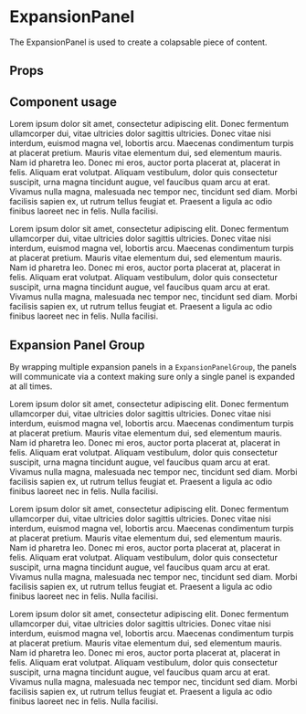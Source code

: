 
<Meta title="Components/ExpansionPanel" component={ExpansionPanel} />

# ExpansionPanel

The ExpansionPanel is used to create a colapsable piece of content.

## Props

<Props of={ExpansionPanel} />

## Component usage

<Canvas>
	<Story name="ExpansionPanel With Chevron">
		<ExpansionPanel title="Title for panel">
			<p>
				Lorem ipsum dolor sit amet, consectetur adipiscing elit. Donec fermentum
				ullamcorper dui, vitae ultricies dolor sagittis ultricies. Donec vitae
				nisi interdum, euismod magna vel, lobortis arcu. Maecenas condimentum
				turpis at placerat pretium. Mauris vitae elementum dui, sed elementum
				mauris. Nam id pharetra leo. Donec mi eros, auctor porta placerat at,
				placerat in felis. Aliquam erat volutpat. Aliquam vestibulum, dolor quis
				consectetur suscipit, urna magna tincidunt augue, vel faucibus quam arcu
				at erat. Vivamus nulla magna, malesuada nec tempor nec, tincidunt sed
				diam. Morbi facilisis sapien ex, ut rutrum tellus feugiat et. Praesent a
				ligula ac odio finibus laoreet nec in felis. Nulla facilisi.
			</p>
		</ExpansionPanel>
	</Story>
</Canvas>

<Canvas>
	<Story name="ExpansionPanel With Plus">
		<ExpansionPanel title="Title for panel" variant="plus">
			<p>
				Lorem ipsum dolor sit amet, consectetur adipiscing elit. Donec fermentum
				ullamcorper dui, vitae ultricies dolor sagittis ultricies. Donec vitae
				nisi interdum, euismod magna vel, lobortis arcu. Maecenas condimentum
				turpis at placerat pretium. Mauris vitae elementum dui, sed elementum
				mauris. Nam id pharetra leo. Donec mi eros, auctor porta placerat at,
				placerat in felis. Aliquam erat volutpat. Aliquam vestibulum, dolor quis
				consectetur suscipit, urna magna tincidunt augue, vel faucibus quam arcu
				at erat. Vivamus nulla magna, malesuada nec tempor nec, tincidunt sed
				diam. Morbi facilisis sapien ex, ut rutrum tellus feugiat et. Praesent a
				ligula ac odio finibus laoreet nec in felis. Nulla facilisi.
			</p>
		</ExpansionPanel>
	</Story>
</Canvas>

## Expansion Panel Group

By wrapping multiple expansion panels in a `ExpansionPanelGroup`, the panels will communicate via a
context making sure only a single panel is expanded at all times.

<Canvas>
	<Story name="ExpansionPanelGroup">
		<ExpansionPanelGroup>
			<ExpansionPanel title="First panel" variant="plus">
				<p>
					Lorem ipsum dolor sit amet, consectetur adipiscing elit. Donec
					fermentum ullamcorper dui, vitae ultricies dolor sagittis ultricies.
					Donec vitae nisi interdum, euismod magna vel, lobortis arcu. Maecenas
					condimentum turpis at placerat pretium. Mauris vitae elementum dui,
					sed elementum mauris. Nam id pharetra leo. Donec mi eros, auctor porta
					placerat at, placerat in felis. Aliquam erat volutpat. Aliquam
					vestibulum, dolor quis consectetur suscipit, urna magna tincidunt
					augue, vel faucibus quam arcu at erat. Vivamus nulla magna, malesuada
					nec tempor nec, tincidunt sed diam. Morbi facilisis sapien ex, ut
					rutrum tellus feugiat et. Praesent a ligula ac odio finibus laoreet
					nec in felis. Nulla facilisi.
				</p>
			</ExpansionPanel>
			<ExpansionPanel title="Second panel" variant="plus">
				<p>
					Lorem ipsum dolor sit amet, consectetur adipiscing elit. Donec
					fermentum ullamcorper dui, vitae ultricies dolor sagittis ultricies.
					Donec vitae nisi interdum, euismod magna vel, lobortis arcu. Maecenas
					condimentum turpis at placerat pretium. Mauris vitae elementum dui,
					sed elementum mauris. Nam id pharetra leo. Donec mi eros, auctor porta
					placerat at, placerat in felis. Aliquam erat volutpat. Aliquam
					vestibulum, dolor quis consectetur suscipit, urna magna tincidunt
					augue, vel faucibus quam arcu at erat. Vivamus nulla magna, malesuada
					nec tempor nec, tincidunt sed diam. Morbi facilisis sapien ex, ut
					rutrum tellus feugiat et. Praesent a ligula ac odio finibus laoreet
					nec in felis. Nulla facilisi.
				</p>
			</ExpansionPanel>
			<ExpansionPanel title="Thirs panel" variant="plus">
				<p>
					Lorem ipsum dolor sit amet, consectetur adipiscing elit. Donec
					fermentum ullamcorper dui, vitae ultricies dolor sagittis ultricies.
					Donec vitae nisi interdum, euismod magna vel, lobortis arcu. Maecenas
					condimentum turpis at placerat pretium. Mauris vitae elementum dui,
					sed elementum mauris. Nam id pharetra leo. Donec mi eros, auctor porta
					placerat at, placerat in felis. Aliquam erat volutpat. Aliquam
					vestibulum, dolor quis consectetur suscipit, urna magna tincidunt
					augue, vel faucibus quam arcu at erat. Vivamus nulla magna, malesuada
					nec tempor nec, tincidunt sed diam. Morbi facilisis sapien ex, ut
					rutrum tellus feugiat et. Praesent a ligula ac odio finibus laoreet
					nec in felis. Nulla facilisi.
				</p>
			</ExpansionPanel>
		</ExpansionPanelGroup>
	</Story>
</Canvas>
